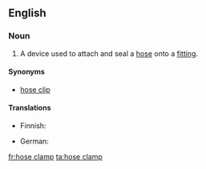 ==English==
{{wikipedia}}

===Noun===
{{en-noun|head=[[hose]] [[clamp]]}}

# A device used to attach and seal a [[hose]] onto a [[fitting]].

====Synonyms====
* [[hose clip]]

====Translations====
{{trans-top|device to clamp a hose to a fitting}}
* Finnish: {{t-|fi|letkunkiristin}}
{{trans-mid}}
* German: {{t-|de|Schlauchschelle|f}}
{{trans-bottom}}

[[fr:hose clamp]]
[[ta:hose clamp]]